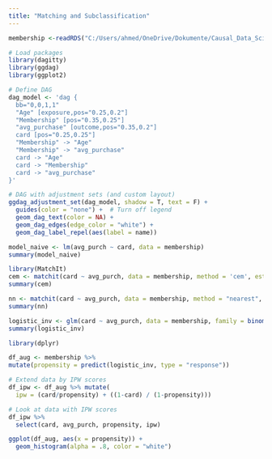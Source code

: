 ```yaml
---
title: "Matching and Subclassification"
---
```

```r
membership <-readRDS("C:/Users/ahmed/OneDrive/Dokumente/Causal_Data_Science_Data/membership.rds")
```

```r
# Load packages
library(dagitty)
library(ggdag)
library(ggplot2)

# Define DAG
dag_model <- 'dag {
  bb="0,0,1,1"
  "Age" [exposure,pos="0.25,0.2"]
  "Membership" [pos="0.35,0.25"]
  "avg_purchase" [outcome,pos="0.35,0.2"]
  card [pos="0.25,0.25"]
  "Membership" -> "Age"
  "Membership" -> "avg_purchase"
  card -> "Age"
  card -> "Membership"
  card -> "avg_purchase"
}'

# DAG with adjustment sets (and custom layout)
ggdag_adjustment_set(dag_model, shadow = T, text = F) +
  guides(color = "none") +  # Turn off legend
  geom_dag_text(color = NA) +
  geom_dag_edges(edge_color = "white") +
  geom_dag_label_repel(aes(label = name))
```


```r
model_naive <- lm(avg_purch ~ card, data = membership)
summary(model_naive)
```


```r
library(MatchIt)
cem <- matchit(card ~ avg_purch, data = membership, method = 'cem', estimand = 'ATE')
summary(cem)
```

```r

nn <- matchit(card ~ avg_purch, data = membership, method = "nearest",  distance = "mahalanobis", replace = T)
summary(nn)
```



```R
logistic_inv <- glm(card ~ avg_purch, data = membership, family = binomial(link= "logit"))
summary(logistic_inv)
```

```r

library(dplyr)

df_aug <- membership %>%
mutate(propensity = predict(logistic_inv, type = "response"))

# Extend data by IPW scores
df_ipw <- df_aug %>% mutate(
  ipw = (card/propensity) + ((1-card) / (1-propensity)))

# Look at data with IPW scores
df_ipw %>% 
  select(card, avg_purch, propensity, ipw)

ggplot(df_aug, aes(x = propensity)) +
  geom_histogram(alpha = .8, color = "white")

```
